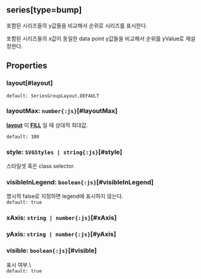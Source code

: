 ## series[type=bump]
포함된 시리즈들의 y값들을 비교해서 순위로 시리즈를 표시한다.


포함된 시리즈들의 x값이 동일한 data point y값들을 비교해서 순위를 yValue로 재설정한다.
## Properties

### layout[#layout]


`default: SeriesGroupLayout.DEFAULT`  

### layoutMax: `number{:js}`[#layoutMax]
**[layout](#layout)** 이  **[FILL](/docs/api/classes/FILL)** 일 때 상대적 최대값.

  
`default: 100`  

### style: `SVGStyles | string{:js}`[#style]
스타일셋 혹은 class selector.  

### visibleInLegend: `boolean{:js}`[#visibleInLegend]
명시적 false로 지정하면 legend에 표시하지 않는다.  
`default: true`  

### xAxis: `string | number{:js}`[#xAxis]

### yAxis: `string | number{:js}`[#yAxis]

### visible: `boolean{:js}`[#visible]
표시 여부.\  
`default: true`  
